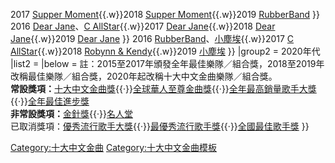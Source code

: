 {{Navbox
|name  = 十大中文金曲樂隊組合
|title = [[十大中文金曲頒獎音樂會|十大中文金曲]]樂隊／組合
| titlestyle = background: #bfe87b
| groupstyle = background: #caff70
| belowstyle = background: #bfe87b
|group1 = 2010年代
|list1 =
{{Navbox|subgroup
   | listclass = hlist
   | basestyle = background:#FFD700;
   | group1 = 金獎
   | list1  =
2015 [[RubberBand]]、[[Supper Moment]]{{.w}}2016 [[Supper Moment]]{{.w}}2017 [[Supper Moment]]{{.w}}2018 [[Supper Moment]]{{.w}}2019 [[RubberBand]]
}}
{{Navbox|subgroup
   | listclass = hlist
   | basestyle = background:#aaaaaa;
   | group1 = 銀獎
   | list1  = 
2015 [[Dear Jane]]{{.w}}2016 [[Dear Jane]]、[[C AllStar]]{{.w}}2017 [[Dear Jane]]{{.w}}2018 [[Dear Jane]]{{.w}}2019 [[Dear Jane]]
}}
{{Navbox|subgroup
   | listclass = hlist
   | basestyle = background:#cd7f32;
   | group1 = 銅獎
   | list1  =
2015 [[C AllStar]]{{.w}}2016 [[RubberBand]]、[[小塵埃]]{{.w}}2017 [[C AllStar]]{{.w}}2018 [[Robynn & Kendy]]{{.w}}2019 [[小塵埃]]
}}
|group2 = 2020年代
|list2 = {{Navbox|subgroup
   | listclass = hlist
   | basestyle = background:#FFD700;
   | group1 = 金獎
   | list1  =
2020 [[RubberBand]]
}}
{{Navbox|subgroup
   | listclass = hlist
   | basestyle = background:#aaaaaa;
   | group1 = 銀獎
   | list1  = 
2020 [[Dear Jane]]
}}
{{Navbox|subgroup
   | listclass = hlist
   | basestyle = background:#cd7f32;
   | group1 = 銅獎
   | list1  =
2020 [[ToNick]]
}}
{{nowrap end}}
|below = 註：2015至2017年頒發全年最佳樂隊／組合獎，2018至2019年改稱最佳樂隊／組合獎，2020年起改稱十大中文金曲樂隊／組合獎。<br>'''常設獎項：'''[[十大中文金曲頒獎音樂會十大中文金曲獎|十大中文金曲獎]]{{·}}[[十大中文金曲頒獎音樂會全球華人至尊金曲獎|全球華人至尊金曲獎]]{{·}}[[十大中文金曲頒獎音樂會#全年最高銷量歌手大獎（1991-2017）／最佳中文唱片獎（2018-）|全年最高銷量歌手大獎]]{{·}}[[十大中文金曲頒獎音樂會全年最佳進步獎|全年最佳進步獎]]<BR>'''非常設獎項：'''[[金針獎]]{{·}}[[十大中文金曲頒獎音樂會#名人堂|名人堂]]<br>已取消獎項：[[十大中文金曲頒獎音樂會優秀流行歌手大獎|優秀流行歌手大獎]]{{·}}[[十大中文金曲頒獎音樂會#最優秀流行歌手獎|最優秀流行歌手獎]]{{·}}[[十大中文金曲頒獎音樂會#全國最佳歌手獎|全國最佳歌手獎]]
}}<noinclude>
[[Category:十大中文金曲]]
[[Category:十大中文金曲模板]]
</noinclude>